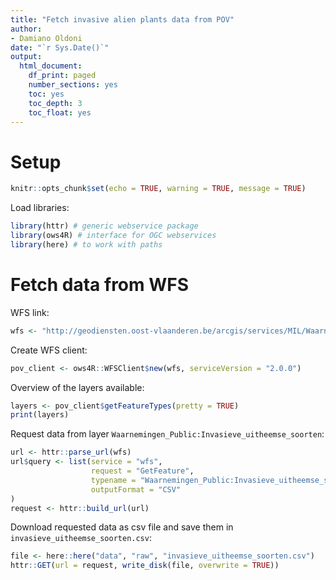 ```yaml
---
title: "Fetch invasive alien plants data from POV"
author:
- Damiano Oldoni
date: "`r Sys.Date()`"
output:
  html_document:
    df_print: paged
    number_sections: yes
    toc: yes
    toc_depth: 3
    toc_float: yes
---
```


# Setup 

```r
knitr::opts_chunk$set(echo = TRUE, warning = TRUE, message = TRUE)
```

Load libraries:

```r
library(httr) # generic webservice package
library(ows4R) # interface for OGC webservices
library(here) # to work with paths
```

# Fetch data from WFS

WFS link:

```r
wfs <- "http://geodiensten.oost-vlaanderen.be/arcgis/services/MIL/Waarnemingen_Public/MapServer/WFSServer"
```

Create WFS client:

```r
pov_client <- ows4R::WFSClient$new(wfs, serviceVersion = "2.0.0")
```

Overview of the layers available:

```r
layers <- pov_client$getFeatureTypes(pretty = TRUE)
print(layers)
```

Request data from layer `Waarnemingen_Public:Invasieve_uitheemse_soorten`:

```r
url <- httr::parse_url(wfs)
url$query <- list(service = "wfs",
                  request = "GetFeature",
                  typename = "Waarnemingen_Public:Invasieve_uitheemse_soorten",
                  outputFormat = "CSV"
)
request <- httr::build_url(url)
```

Download requested data as csv file and save them in `invasieve_uitheemse_soorten.csv`:

```r
file <- here::here("data", "raw", "invasieve_uitheemse_soorten.csv")
httr::GET(url = request, write_disk(file, overwrite = TRUE))
```
